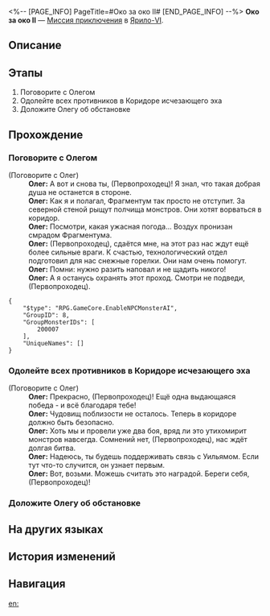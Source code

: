 <%-- [PAGE_INFO]
PageTitle=#Око за око II#
[END_PAGE_INFO] --%>
{{Дополнить|Диалоги.}}
{{Миссия Инфобокс
|id              = 4071321
|Название        = 
|Изображение     = Миссия Око за око II.png
|Тип             = Миссия приключения
|Событие         = 
|Глава           = 
|Условия         = 
|Персонажи       = Олег; Первопроходец
|СтартЛокация    = [[Ярило-VI]] — [[Коридор исчезающего эха]]
|Мир             = Ярило-VI
|Предыдущая      = 
|Следующая       = 
|Награды         = 
}}
'''Око за око II''' — [[Миссия приключения]] в [[Ярило-VI]].

==Описание==
{{Описание|<!--официальное описание из Перекрёстка судеб-->}}

==Этапы==
# Поговорите с Олегом
# Одолейте всех противников в Коридоре исчезающего эха
# Доложите Олегу об обстановке

==Прохождение==
{{Дополнить}}

===Поговорите с Олегом===
{{Описание миссии|тип=Миссия приключения|локация=Коридор исчезающего эха|По приглашению Олега вы отправляетесь в Коридор исчезающего эха, чтобы принять участие в боевой операции по зачистке территории от монстров Фрагментума.<br />Поговорите с Олегом, чтобы узнать о текущей ситуации на поле боя.}}
{{Диалог Начало}}

;(Поговорите с Олег)
:'''Олег:''' А вот и снова ты, (Первопроходец)! Я знал, что такая добрая душа не останется в стороне.
:'''Олег:''' Как я и полагал, Фрагментум так просто не отступит. За северной стеной рыщут полчища монстров. Они хотят ворваться в коридор.
:'''Олег:''' Посмотри, какая ужасная погода... Воздух пронизан смрадом Фрагментума.
:'''Олег:''' (Первопроходец), сдаётся мне, на этот раз нас ждут ещё более сильные враги. К счастью, технологический отдел подготовил для нас снежные горелки. Они нам очень помогут.
:'''Олег:''' {{Цвет|Ключевой|nobold=1|Найди энергоядро и активируй снежную горелку. Затем с помощью горелок победи противников.}} Помни: нужно разить наповал и не щадить никого!
:'''Олег:''' А я останусь охранять этот проход. Смотри не подведи, (Первопроходец).
<pre>{
	"$type": "RPG.GameCore.EnableNPCMonsterAI",
	"GroupID": 8,
	"GroupMonsterIDs": [
		200007
	],
	"UniqueNames": []
}</pre>
{{Диалог Конец}}

===Одолейте всех противников в Коридоре исчезающего эха===
{{Описание миссии|тип=Миссия приключения|локация=Коридор исчезающего эха|Зачистите Коридор исчезающего эха от монстров Фрагментума}}
{{Диалог Начало}}


;(Поговорите с Олег)
:'''Олег:''' Прекрасно, (Первопроходец)! Ещё одна выдающаяся победа - и всё благодаря тебе!
:'''Олег:''' Чудовищ поблизости не осталось. Теперь в коридоре должно быть безопасно.
:'''Олег:''' Хоть мы и провели уже два боя, вряд ли это утихомирит монстров навсегда. Сомнений нет, (Первопроходец), нас ждёт долгая битва.
:'''Олег:''' Надеюсь, ты будешь поддерживать связь с Уильямом. Если тут что-то случится, он узнает первым.
:'''Олег:''' Вот, возьми. Можешь считать это наградой. Береги себя, (Первопроходец)!
{{Диалог Конец}}

===Доложите Олегу об обстановке===
{{Описание миссии|тип=Миссия приключения|локация=Коридор исчезающего эха|Вы очистили Коридор исчезающего эха от всех угроз.<br />Теперь сообщите Олегу о результатах.}}
{{Диалог Начало}}
{{Диалог Конец}}

==На других языках==
{{На других языках
|en   = An Eye for an Eye (II)
|zhs  = 以眼还眼•其二
|zht  = 以眼還眼•其二
|ja   = 目には目を・その2
|ko   = 눈에는 눈•2
|es   = Ojo por ojo II
|fr   = Œil pour œil (II)
|ru   = Око за око II
|th   = ตาต่อตาฟันต่อฟัน 2
|vi   = Ăn Miếng Trả Miếng-2
|de   = Auge um Auge (Teil 2)
|id   = Mata Ganti Mata (2)
|pt   = Olho Por Olho (II)
}}

==История изменений==
{{История изменений|3.5}}

==Навигация==
{{Миссия приключения Навбокс|Глава }}

[[en:]]
